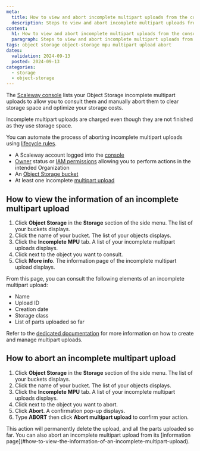 ```yaml
---
meta:
  title: How to view and abort incomplete multipart uploads from the console
  description: Steps to view and abort incomplete multipart uploads from the Scaleway console.
content:
  h1: How to view and abort incomplete multipart uploads from the console
  paragraph: Steps to view and abort incomplete multipart uploads from the Scaleway console.
tags: object storage object-storage mpu multipart upload abort
dates:
  validation: 2024-09-13
  posted: 2024-09-13
categories:
  - storage
  - object-storage
---
```


The [Scaleway console](https://console.scaleway.com/) lists your Object Storage incomplete multipart uploads to allow you to consult them and manually abort them to clear storage space and optimize your storage costs.

<Message type="note">
Incomplete multipart uploads are charged even though they are  not finished as they use storage space.
</Message>

You can automate the process of aborting incomplete multipart uploads using [lifecycle rules](/object-storage/how-to/manage-lifecycle-rules).

<Macro id="requirements" />

- A Scaleway account logged into the [console](https://console.scaleway.com)
- [Owner](/iam/concepts/#owner) status or [IAM permissions](/iam/concepts/#permission) allowing you to perform actions in the intended Organization
- An [Object Storage bucket](/object-storage/how-to/create-a-bucket/)
- At least one incomplete [multipart upload](/object-storage/api-cli/multipart-uploads/)

## How to view the information of an incomplete multipart upload

1. Click **Object Storage** in the **Storage** section of the side menu. The list of your buckets displays.
2. Click the name of your bucket. The list of your objects displays.
3. Click the **Incomplete MPU** tab. A list of your incomplete multipart uploads displays.
4. Click <Icon name="more" /> next to the object you want to consult.
5. Click **More info**. The information page of the incomplete multipart upload displays.

From this page, you can consult the following elements of an incomplete multipart upload:
- Name
- Upload ID
- Creation date
- Storage class
- List of parts uploaded so far

Refer to the [dedicated documentation](/object-storage/api-cli/multipart-uploads/) for more information on how to create and manage multipart uploads.

## How to abort an incomplete multipart upload

1. Click **Object Storage** in the **Storage** section of the side menu. The list of your buckets displays.
2. Click the name of your bucket. The list of your objects displays.
3. Click the **Incomplete MPU** tab. A list of your incomplete multipart uploads displays.
4. Click <Icon name="more" /> next to the object you want to abort.
5. Click **Abort**. A confirmation pop-up displays.
6. Type **ABORT** then click **Abort multipart upload** to confirm your action.

<Message type="note">
This action will permanently delete the upload, and all the parts uploaded so far. You can also abort an incomplete multipart upload from its [information page](#how-to-view-the-information-of-an-incomplete-multipart-upload).
</Message>
